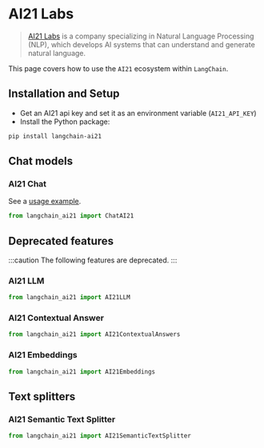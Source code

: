 # AI21 Labs

>[AI21 Labs](https://www.ai21.com/about) is a company specializing in Natural 
> Language Processing (NLP), which develops AI systems 
> that can understand and generate natural language.

This page covers how to use the `AI21` ecosystem within `LangChain`.

## Installation and Setup

- Get an AI21 api key and set it as an environment variable (`AI21_API_KEY`)
- Install the Python package:

```bash
pip install langchain-ai21
```

## Chat models

### AI21 Chat 

See a [usage example](/docs/integrations/chat/ai21).

```python
from langchain_ai21 import ChatAI21
```

## Deprecated features

:::caution The following features are deprecated. 
:::

### AI21 LLM

```python
from langchain_ai21 import AI21LLM
```

### AI21 Contextual Answer

```python
from langchain_ai21 import AI21ContextualAnswers
```

### AI21 Embeddings

```python
from langchain_ai21 import AI21Embeddings
```
## Text splitters

### AI21 Semantic Text Splitter

```python
from langchain_ai21 import AI21SemanticTextSplitter
```